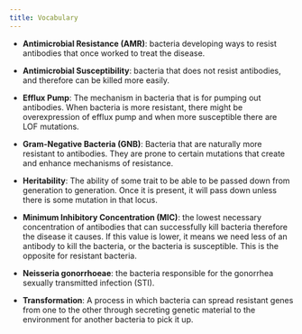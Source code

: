 ```yaml
---
title: Vocabulary
---
```


 - **Antimicrobial Resistance (AMR)**: bacteria developing ways to resist antibodies that once worked to treat the disease.
 
 - **Antimicrobial Susceptibility**: bacteria that does not resist antibodies, and therefore can be killed more easily.
 
 - **Efflux Pump**: The mechanism in bacteria that is for pumping out antibodies. When bacteria is more resistant, there might be overexpression of efflux pump and when more susceptible there are LOF mutations.
 
 - **Gram-Negative Bacteria (GNB)**: Bacteria that are naturally more resistant to antibodies. They are prone to certain mutations that create and enhance mechanisms of resistance.
 
 - **Heritability**: The ability of some trait to be able to be passed down from generation to generation. Once it is present, it will pass down unless there is some mutation in that locus.
 
 - **Minimum Inhibitory Concentration (MIC)**: the lowest necessary concentration of antibodies that can successfully kill bacteria therefore the disease it causes. If this value is lower, it means we need less of an antibody to kill the bacteria, or the bacteria is susceptible. This is the opposite for resistant bacteria.
 
 - **Neisseria gonorrhoeae**: the bacteria responsible for the gonorrhea sexually transmitted infection (STI).
 
 - **Transformation**: A process in which bacteria can spread resistant genes from one to the other through secreting genetic material to the environment for another bacteria to pick it up.
